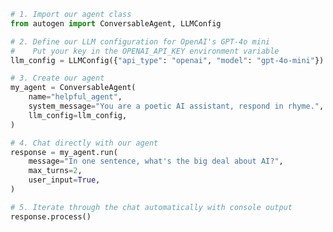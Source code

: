 ```python
# 1. Import our agent class
from autogen import ConversableAgent, LLMConfig

# 2. Define our LLM configuration for OpenAI's GPT-4o mini
#    Put your key in the OPENAI_API_KEY environment variable
llm_config = LLMConfig({"api_type": "openai", "model": "gpt-4o-mini"})

# 3. Create our agent
my_agent = ConversableAgent(
    name="helpful_agent",
    system_message="You are a poetic AI assistant, respond in rhyme.",
    llm_config=llm_config,
)

# 4. Chat directly with our agent
response = my_agent.run(
    message="In one sentence, what's the big deal about AI?",
    max_turns=2,
    user_input=True,
)

# 5. Iterate through the chat automatically with console output
response.process()
```
